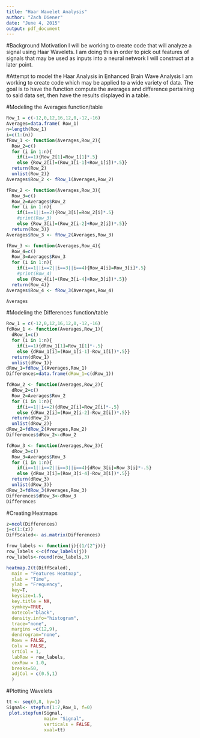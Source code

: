 ```yaml
---
title: "Haar Wavelet Analysis"
author: "Zach Diener"
date: "June 4, 2015"
output: pdf_document
---
```

#Background Motivation
 I will be working to create code that will analyze a signal using Haar Wavelets. I am doing this in order to pick out features of signals that may be used as inputs into a neural network I will construct at a later point. 

#Attempt to model the Haar Analysis in Enhanced Brain Wave Analysis 
I am working to create code which may be applied to a wide variety of data. The goal is to have the function compute the averages and difference pertaining to said data set, then have the results displayed in a table. 

#Modeling the Averages function/table
```r

Row_1 = c(-12,0,12,16,12,0,-12,-16)
Averages=data.frame( Row_1)
n=length(Row_1)
i=c(1:(n))
fRow_1 <- function(Averages,Row_2){
  Row_2=c()
  for (i in 1:n){ 
    if(i==1){Row_2[1]=Row_1[1]*.5} 
    else {Row_2[i]=(Row_1[i-1]+Row_1[i])*.5}} 
  return(Row_2)
  unlist(Row_2)}
Averages$Row_2 <- fRow_1(Averages,Row_2)

fRow_2 <- function(Averages,Row_3){
  Row_3=c()
  Row_2=Averages$Row_2
  for (i in 1:n){ 
    if(i==1||i==2){Row_3[i]=Row_2[i]*.5} 
    #print(Row_3) 
    else {Row_3[i]=(Row_2[i-2]+Row_2[i])*.5}} 
  return(Row_3)}
Averages$Row_3 <- fRow_2(Averages,Row_3)

fRow_3 <- function(Averages,Row_4){
  Row_4=c()
  Row_3=Averages$Row_3
  for (i in 1:n){ 
    if(i==1||i==2||i==3||i==4){Row_4[i]=Row_3[i]*.5} 
    #print(Row_4) 
    else {Row_4[i]=(Row_3[i-4]+Row_3[i])*.5}} 
  return(Row_4)}
Averages$Row_4 <- fRow_3(Averages,Row_4)

Averages

```

#Modeling the Differences function/table
```r

Row_1 = c(-12,0,12,16,12,0,-12,-16)
fdRow_1 <- function(Averages,Row_1){
  dRow_1=c()
  for (i in 1:n){ 
    if(i==1){dRow_1[1]=Row_1[1]*-.5} 
    else {dRow_1[i]=(Row_1[i-1]-Row_1[i])*.5}} 
  return(dRow_1)
  unlist(dRow_1)}
dRow_1=fdRow_1(Averages,Row_1)
Differences=data.frame(dRow_1=c(dRow_1))

fdRow_2 <- function(Averages,Row_2){
  dRow_2=c()
  Row_2=Averages$Row_2
  for (i in 1:n){ 
    if(i==1||i==2){dRow_2[i]=Row_2[i]*-.5} 
    else {dRow_2[i]=(Row_2[i-2]-Row_2[i])*.5}} 
  return(dRow_2)
  unlist(dRow_2)}
dRow_2=fdRow_2(Averages,Row_2)
Differences$dRow_2<-dRow_2

fdRow_3 <- function(Averages,Row_3){
  dRow_3=c()
  Row_3=Averages$Row_3
  for (i in 1:n){ 
    if(i==1||i==2||i==3||i==4){dRow_3[i]=Row_3[i]*-.5} 
    else {dRow_3[i]=(Row_3[i-4]-Row_3[i])*.5}} 
  return(dRow_3)
  unlist(dRow_3)}
dRow_3=fdRow_3(Averages,Row_3)
Differences$dRow_3<-dRow_3
Differences
```


#Creating Heatmaps
```r
z=ncol(Differences)
j=c(1:(z))
DiffScaled<- as.matrix(Differences)

frow_labels <- function(j){(1/(2^j))}
row_labels <-c(frow_labels(j))
row_labels<-round(row_labels,3)

heatmap.2(t(DiffScaled),
  main = "Features Heatmap",
  xlab = "Time",
  ylab = "Frequency",
  key=T, 
  keysize=1.5, 
  key.title = NA,
  symkey=TRUE,
  notecol="black",            
  density.info="histogram",     
  trace="none",               
  margins =c(12,9),            
  dendrogram="none",           
  Rowv = FALSE,
  Colv = FALSE,
  srtCol = 1,
  labRow = row_labels,
  cexRow = 1.0,
  breaks=50,
  adjCol = c(0.5,1)
  )       

```
#Plotting Wavelets 
```r
tt <- seq(0,8, by=1)
Signal<- stepfun(1:7,Row_1, f=0)
 plot.stepfun(Signal,
              main= "Signal",
              verticals = FALSE,
              xval=tt)


```

